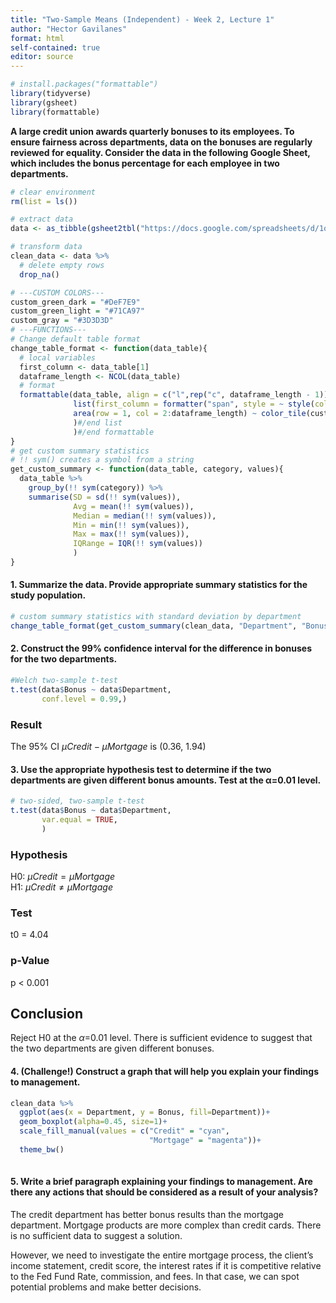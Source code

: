 ```yaml
---
title: "Two-Sample Means (Independent) - Week 2, Lecture 1"
author: "Hector Gavilanes"
format: html
self-contained: true
editor: source
---
```


```r
# install.packages("formattable")
library(tidyverse)
library(gsheet)
library(formattable)
```

**A large credit union awards quarterly bonuses to its employees. To ensure fairness across departments, data on the bonuses are regularly reviewed for equality. Consider the data in the following Google Sheet, which includes the bonus percentage for each employee in two departments.**

```r
# clear environment
rm(list = ls())

# extract data
data <- as_tibble(gsheet2tbl("https://docs.google.com/spreadsheets/d/1q0Ouhr6hGBDp-5oyQuYGcsWTLrsayywVHJS7o17Sm6Y/edit?usp=sharing"))

# transform data
clean_data <- data %>% 
  # delete empty rows
  drop_na()

# ---CUSTOM COLORS---
custom_green_dark = "#DeF7E9"
custom_green_light = "#71CA97"
custom_gray = "#3D3D3D"
# ---FUNCTIONS---
# Change default table format
change_table_format <- function(data_table){
  # local variables
  first_column <- data_table[1]
  dataframe_length <- NCOL(data_table)
  # format
  formattable(data_table, align = c("l",rep("c", dataframe_length - 1)),
              list(first_column = formatter("span", style = ~ style(color = custom_gray, font.weight = "bold")),
              area(row = 1, col = 2:dataframe_length) ~ color_tile(custom_green_dark, custom_green_light)
              )#/end list
              )#/end formattable
}
# get custom summary statistics
# !! sym() creates a symbol from a string
get_custom_summary <- function(data_table, category, values){
  data_table %>% 
    group_by(!! sym(category)) %>% 
    summarise(SD = sd(!! sym(values)),
              Avg = mean(!! sym(values)),
              Median = median(!! sym(values)),
              Min = min(!! sym(values)),
              Max = max(!! sym(values)),
              IQRange = IQR(!! sym(values))
              )
}
```

#### 1. Summarize the data. Provide appropriate summary statistics for the study population.

```r
# custom summary statistics with standard deviation by department
change_table_format(get_custom_summary(clean_data, "Department", "Bonus"))
```

#### 2. Construct the 99% confidence interval for the difference in bonuses for the two departments.

```r
#Welch two-sample t-test
t.test(data$Bonus ~ data$Department, 
       conf.level = 0.99,)
```

### Result
The 95% CI $\mu Credit - \mu Mortgage$ is (0.36, 1.94)

#### 3. Use the appropriate hypothesis test to determine if the two departments are given different bonus amounts. Test at the &alpha;=0.01 level.

```r
# two-sided, two-sample t-test
t.test(data$Bonus ~ data$Department,
       var.equal = TRUE,
       )
```

### Hypothesis
H0: $\mu Credit = \mu Mortgage$\
H1: $\mu Credit \ne \mu Mortgage$\

### Test
t0 = 4.04

### p-Value
p < 0.001

## Conclusion
Reject H0 at the $\alpha$=0.01 level. There is sufficient evidence to suggest that the two departments are given different bonuses.


#### 4. (Challenge!) Construct a graph that will help you explain your findings to management.

```r
clean_data %>% 
  ggplot(aes(x = Department, y = Bonus, fill=Department))+
  geom_boxplot(alpha=0.45, size=1)+
  scale_fill_manual(values = c("Credit" = "cyan",
                               "Mortgage" = "magenta"))+
  theme_bw()
  
```

#### 5. Write a brief paragraph explaining your findings to management. Are there any actions that should be considered as a result of your analysis?

The credit department has better bonus results than the mortgage department.
Mortgage products are more complex than credit cards. There is no sufficient data to suggest a solution. 

However, we need to investigate the entire mortgage process, the client's income statement, credit score, the interest rates if it is competitive relative to the Fed Fund Rate, commission, and fees.
In that case, we can spot potential problems and make better decisions. 







